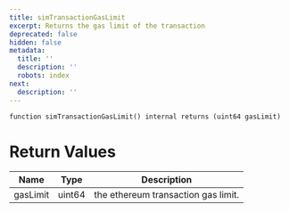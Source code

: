 ```yaml
---
title: simTransactionGasLimit
excerpt: Returns the gas limit of the transaction
deprecated: false
hidden: false
metadata:
  title: ''
  description: ''
  robots: index
next:
  description: ''
---
```

```solidity
function simTransactionGasLimit() internal returns (uint64 gasLimit)
```

# Return Values

| Name     | Type   | Description                         |
| -------- | ------ | ----------------------------------- |
| gasLimit | uint64 | the ethereum transaction gas limit. |
